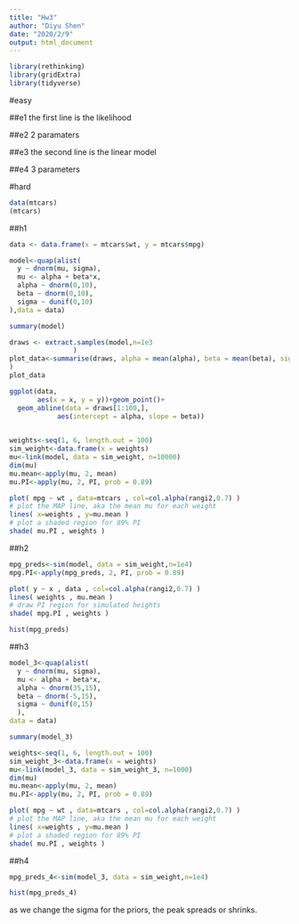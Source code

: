 ```yaml
---
title: "Hw3"
author: "Diyu Shen"
date: "2020/2/9"
output: html_document
---
```

```r

library(rethinking)
library(gridExtra)
library(tidyverse)
```

#easy

##e1
the first line is the likelihood

##e2
2 paramaters

##e3
the second line is the linear model

##e4
3 parameters

#hard

```r
data(mtcars)
(mtcars)
```
##h1
```r
data <- data.frame(x = mtcars$wt, y = mtcars$mpg)
```

```r
model<-quap(alist(
  y ~ dnorm(mu, sigma),
  mu <- alpha + beta*x,
  alpha ~ dnorm(0,10),
  beta ~ dnorm(0,10),
  sigma ~ dunif(0,10)
),data = data)

summary(model)


```

```r
draws <- extract.samples(model,n=1e3
                )
plot_data<-summarise(draws, alpha = mean(alpha), beta = mean(beta), sigma = mean(sigma)
)
plot_data
```
```r
ggplot(data,
       aes(x = x, y = y))+geom_point()+
  geom_abline(data = draws[1:100,],
            aes(intercept = alpha, slope = beta))
       
```


```r
weights<-seq(1, 6, length.out = 100)
sim_weight<-data.frame(x = weights)
mu<-link(model, data = sim_weight, n=10000)
dim(mu)
mu.mean<-apply(mu, 2, mean)
mu.PI<-apply(mu, 2, PI, prob = 0.89)
```
```r
plot( mpg ~ wt , data=mtcars , col=col.alpha(rangi2,0.7) )
# plot the MAP line, aka the mean mu for each weight
lines( x=weights , y=mu.mean )
# plot a shaded region for 89% PI
shade( mu.PI , weights )
```




##h2
```r
mpg_preds<-sim(model, data = sim_weight,n=1e4)
mpg.PI<-apply(mpg_preds, 2, PI, prob = 0.89)
```
```r
plot( y ~ x , data , col=col.alpha(rangi2,0.7) )
lines( weights , mu.mean )
# draw PI region for simulated heights
shade( mpg.PI , weights )
```
```r
hist(mpg_preds)

```


##h3
```r
model_3<-quap(alist(
  y ~ dnorm(mu, sigma),
  mu <- alpha + beta*x,
  alpha ~ dnorm(35,15),
  beta ~ dnorm(-5,15),
  sigma ~ dunif(0,15)
  ),
data = data)

summary(model_3)

```

```r
weights<-seq(1, 6, length.out = 100)
sim_weight_3<-data.frame(x = weights)
mu<-link(model_3, data = sim_weight_3, n=1000)
dim(mu)
mu.mean<-apply(mu, 2, mean)
mu.PI<-apply(mu, 2, PI, prob = 0.89)
```
```r
plot( mpg ~ wt , data=mtcars , col=col.alpha(rangi2,0.7) )
# plot the MAP line, aka the mean mu for each weight
lines( x=weights , y=mu.mean )
# plot a shaded region for 89% PI
shade( mu.PI , weights )
```

##h4

```r
mpg_preds_4<-sim(model_3, data = sim_weight,n=1e4)
```
```r
hist(mpg_preds_4)
```
as we change the sigma for the priors, the peak spreads or shrinks.
